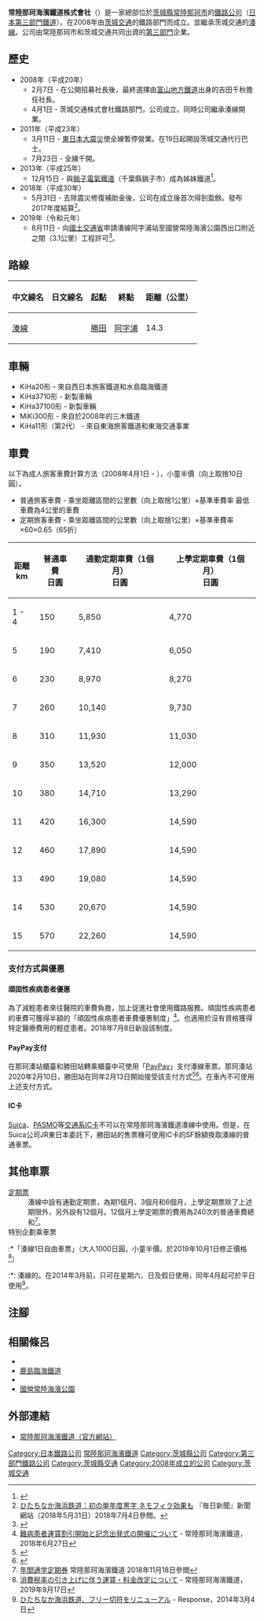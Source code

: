 {{noteTA
|G1=Transport
}}
{{Infobox company 
| company_name     = 常陸那珂海濱鐵道株式會社
| name_en = Hitachinaka Seaside Railway Co.,Ltd.
| company_type     = [[株式會社|株式會社]]
| foundation       = 2008年（平成20年）4月1日
| image = NakaminatoStation.JPG
| image_size =250px
| image_caption =總部位於那珂湊站
| native_name = ひたちなか海浜鉄道株式会社
| native_name_lang = ja
| local_code_name  = JP
| local_code       = 8050001007734
| location         = {{JPN}}[[茨城縣|茨城縣]][[常陸那珂市|常陸那珂市]][[釋迦町|釋迦町]]22番2號
| key_people       = [[代表董事|代表董事]]、[[社長|社長]]：吉田千秋
| industry         = 陸路業
| products         = 旅客鐵道事業
| capital          = 1億7800萬日圓<br>（截至2019年3月31日<ref name="kessan">{{Cite web |date= |url=http://www.hitachinaka-rail.co.jp/wp-content/uploads/2012/07/0904a1ceb7aa247d877043fc72605396.pdf |script-title=ja:平成30年度決算公告 |format=PDF |publisher=ひたちなか海浜鉄道株式会社 |accessdate=2019-07-17 |language=ja |archive-date=2022-01-17 |archive-url=https://web.archive.org/web/20220117105308/http://www.hitachinaka-rail.co.jp/wp-content/uploads/2012/07/0904a1ceb7aa247d877043fc72605396.pdf }}</ref>））
| revenue          = 2億5390萬6882日圓<br />（2019年3月）<ref name="kessan" />
| operating_income = △5456觀6185日圓<br />（2019年3月）<ref name="kessan" />
| net_income       = △161萬3364日圓<br />（2019年3月）<ref name="kessan" />
| equity           = 6億7839萬1401日圓<br />（截至2019年3月31日）<ref name="kessan" />
| assets           = 7億8382萬3595日圓<br />（截至2019年3月31日）<ref name="kessan" />
| num_employees    = 29人
| num_employees_year = 2018年3月31日<ref name="kessan" />
| major_shareholder= [[常陸那珂市|常陸那珂市]] 50.56%<br />[[茨城交通|茨城交通]] 49.44%<br />（截至2019年3月31日<ref>國土交通省鐵道局監修『鉄道要覧』令和元年度版，電氣車研究會、鐵道圖書刊行會</ref>）
| homepage         = http://hitachinaka-rail.co.jp/
}}
'''常陸那珂海濱鐵道株式會社'''（{{jpn|j=ひたちなか海浜鉄道株式会社|hg=ひたちなかかいひんてつどう}}）是一家總部位於[[茨城縣|茨城縣]][[常陸那珂市|常陸那珂市]]的[[鐵路公司|鐵路公司]]（[[日本第三部門鐵道|日本第三部門鐵道]]）。在2008年由[[茨城交通|茨城交通]]的鐵路部門{{Translink|ja|会社分割|公司分拆}}而成立。並繼承茨城交通的[[湊線|湊線]]。公司由常陸那珂市和茨城交通共同出資的[[第三部門|第三部門]]企業。

== 歷史 ==
* 2008年（平成20年）
** 2月7日 - 在公開招募社長後，最終選擇由[[富山地方鐵道|富山地方鐵道]]出身的吉田千秋擔任社長。
** 4月1日 - 茨城交通株式會社鐵路部門{{Translink|ja|会社分割|公司分拆}}，公司成立。同時公司繼承湊線開業。
* 2011年（平成23年）
** 3月11日 - [[東日本大震災|東日本大震災]]使全線暫停營業。在19日起開設茨城交通代行巴士。
** 7月23日 - 全線千開。
* 2013年（平成25年）
** 12月15日 - 與[[銚子電氣鐵道|銚子電氣鐵道]]（千葉縣銚子市）成為姊妹鐵道<ref>{{Cite web|date=2013-12-03|url=http://www.hitachinaka-rail.co.jp/blog/2013/12/03/2742.html|title=銚子電気鉄道との姉妹鉄道提携について|publisher=ひたちなか海浜鉄道|accessdate=2013-12-03|language=ja|archive-date=2021-11-05|archive-url=https://web.archive.org/web/20211105085149/http://www.hitachinaka-rail.co.jp/blog/2013/12/03/2742.html}}</ref>。
* 2018年（平成30年）
** 5月31日 - 去除震災修復補助金後，公司在成立後首次得到盈餘。發布2017年度結算<ref>[https://mainichi.jp/articles/20180601/k00/00m/020/184000c ひたちなか海浜鉄道：初の単年度黒字 ネモフィラ効果も] {{Wayback|url=https://mainichi.jp/articles/20180601/k00/00m/020/184000c |date=20210117175152 }}『毎日新聞』新聞網站（2018年5月31日）2018年7月4日參閲。</ref>。
* 2019年（令和元年）
** 8月11日 - 向[[國土交通省|國土交通省]]申請湊線阿字浦站至國營常陸海濱公園西出口附近之間（3.1公里）工程許可<ref>{{Cite news|url=https://ibarakinews.jp/news/newsdetail.php?f_jun=15996583549526|title=ひたちなか海浜鉄道延伸、国に事業許可申請　来年1月にも判断|newspaper=茨城新聞クロスアイ|date=2020-09-10|accessdate=2020-12-22|language=ja|archive-date=2021-05-13|archive-url=https://web.archive.org/web/20210513004844/https://ibarakinews.jp/news/newsdetail.php?f_jun=15996583549526}}</ref>。

==路線==
{| class=wikitable
|-
!中文線名
!日文線名
!起點
!終點
!距離（公里）
|-
|[[湊線|湊線]]
|{{lang|ja|湊線}}
|[[勝田站|勝田]]
|[[阿字浦站|阿字浦]]
|14.3
|}

== 車輛 ==
*KiHa20形 - 來自西日本旅客鐵道和水島臨海鐵道
*KiHa3710形 - 新製車輛
*KiHa37100形 - 新製車輛
*MiKi300形 - 來自於2008年的三木鐵道
*KiHa11形（第2代） - 來自東海旅客鐵道和東海交通事業

== 車費 ==
以下為成人旅客車費計算方法（2008年4月1日 - ），小童半價（向上取捨10日圓）。
*普通旅客車費 - 乘坐距離區間的公里數（向上取捨1公里）×基準車費率 最低車費為4公里的車費
*定期旅客車費 - 乘坐距離區間的公里數（向上取捨1公里）×基準車費率×60×0.65（65折）
{| class="wikitable" style="text-align:right"
|-
!距離<br />km||普通車費<br />日圓||通勤定期車費（1個月）<br />日圓||上學定期車費（1個月）<br />日圓
|-
| 1 - 4||150||5,850||4,770
|-
| 5 ||190||7,410||6,050
|-
| 6 ||230||8,970||8,270
|-
| 7 ||260||10,140||9,730
|-
| 8 ||310||11,930||11,030
|-
| 9 ||350||13,520||12,000
|-
| 10 ||380||14,710||13,290
|-
| 11 ||420||16,300||14,590
|-
| 12 ||460||17,890||14,590
|-
| 13 ||490||19,080||14,590
|-
| 14 ||530||20,670||14,590
|-
| 15 ||570||22,260||14,590
|}

=== 支付方式與優惠 ===
==== 頑固性疾病患者優惠 ====
為了減輕{{Translink|ja|難病の患者に対する医療等に関する法律#指定難病|頑固性疾病患者相關醫療等法律#指定頑固性疾病|指定頑固性疾病}}患者來往醫院的車費負擔，加上促進社會使用鐵路服務。頑固性疾病患者的車費可獲得半額的「頑固性疾病患者車費優惠制度」<ref>[http://www.hitachinaka-rail.co.jp/blog/2018/06/27/5924.html 難病患者運賃割引開始と記念出発式の開催について] {{Wayback|url=http://www.hitachinaka-rail.co.jp/blog/2018/06/27/5924.html |date=20200614134103 }}{{ja icon}} - 常陸那珂海濱鐵道，2018年6月27日</ref>。也適用於沒有資格獲得特定醫療費用的輕症患者。2018年7月8日新設該制度。

==== PayPay支付 ====
在那珂湊站櫃臺和勝田站轉乘櫃臺中可使用{{Translink|ja|QR・バーコード決済|QR碼支付}}「[[PayPay|PayPay]]」支付湊線車票。那珂湊站2020年2月10日，勝田站在同年2月13日開始接受該支付方式<ref>{{Cite web|url=http://www.hitachinaka-rail.co.jp/blog/2020/02/10/6956.html|title=那珂湊駅でスマホ決済サービス「PayPay」を導入いたしました。（2/13追記）|publisher=常陸那珂海濱鐵道|date=2020-02-10|accessdate=2020-02-16|language=ja|archive-date=2020-02-12|archive-url=https://web.archive.org/web/20200212200557/http://www.hitachinaka-rail.co.jp/blog/2020/02/10/6956.html}}</ref><ref>{{Cite web|url=http://www.hitachinaka-rail.co.jp/blog/2020/02/13/6967.html|title=勝田駅のスマホ決済「ＰａｙＰａｙ」サービス開始について|publisher=常陸那珂海濱鐵道|date=2020-02-13|accessdate=2020-02-16|language=ja|archive-date=2020-02-15|archive-url=https://web.archive.org/web/20200215201651/http://www.hitachinaka-rail.co.jp/blog/2020/02/13/6967.html|dead-url=yes}}</ref>。在車內不可使用上述支付方式。

==== IC卡 ====
[[Suica|Suica]]、[[PASMO|PASMO]]等[[IC卡|交通系IC卡]]不可以在常陸那珂海濱鐵道湊線中使用。但是，在Suica公司JR東日本委託下，勝田站的售票機可使用IC卡的SF餘額換取湊線的普通車票。

== 其他車票 ==
; [[定期票|定期票]]
: 湊線中設有通勤定期票，為期1個月、3個月和6個月，上學定期票除了上述期限外，另外設有12個月。12個月上學定期票的費用為240次的普通車費總和<ref>[http://www.hitachinaka-rail.co.jp/pass/ 年間通学定期券] {{Wayback|url=http://www.hitachinaka-rail.co.jp/pass/ |date=20211102123626 }}{{ja icon}} 常陸那珂海濱鐵道 2018年11月18日參閲</ref>。
:
; 特別企劃乘車票
:*「湊線1日自由車票」（大人1000日圓，小童半價。於2019年10月1日修正價格<ref>[http://www.hitachinaka-rail.co.jp/blog/2019/09/17/6721.html 消費税率の引き上げに伴う運賃・料金改定について] {{Wayback|url=http://www.hitachinaka-rail.co.jp/blog/2019/09/17/6721.html |date=20210116024303 }}{{ja icon}} - 常陸那珂海濱鐵道，2019年9月17日</ref>）
:*: 湊線的{{Translink|ja|一日乗車券|一日乘車票}}。在2014年3月前，只可在星期六、日及假日使用，同年4月起可於平日使用<ref>[https://response.jp/article/2014/03/04/218410.html ひたちなか海浜鉄道、フリー切符をリニューアル] {{Wayback|url=https://response.jp/article/2014/03/04/218410.html |date=20210115141702 }}{{ja icon}} - Response，2014年3月4日</ref>。

== 注腳 ==
{{Reflist}}

== 相關條呂 ==
*{{Translink|ja|日立電鉄交通サービス|日立電鐵交通服務}}
*[[鹿島臨海鐵道|鹿島臨海鐵道]]
*{{Translink|ja|常磐高速バス|常磐高速巴士}}
*[[國營常陸海濱公園|國營常陸海濱公園]]

== 外部連結 ==
{{Commonscat|Hitachinaka Seaside Railway}}
* [http://hitachinaka-rail.co.jp/ 常陸那珂海濱鐵道（官方網站）] {{Wayback|url=http://hitachinaka-rail.co.jp/ |date=20220616034753 }}{{ja icon}}
<!----{{茨城交通}}---->
{{日本第三部門鐵道單位}}
{{DEFAULTSORT:Hitachinakaibintetsudou}}
[[Category:日本鐵路公司|Category:日本鐵路公司]]
[[Category:常陸那珂海濱鐵道|]]
[[Category:茨城縣公司|Category:茨城縣公司]]
[[Category:第三部門鐵路公司|Category:第三部門鐵路公司]]
[[Category:茨城縣交通|Category:茨城縣交通]]
[[Category:2008年成立的公司|Category:2008年成立的公司]]
[[Category:茨城交通|Category:茨城交通]]